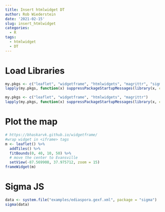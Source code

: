 ```yaml
---
title: Insert htmlwidget DT
author: Rob Wiederstein
date: '2021-02-15'
slug: insert_htmlwidget
categories:
  - R
tags:
  - htmlwidget
  - DT
---
```


# Load Libraries

```r
my.pkgs <- c("leaflet", "widgetframe", "htmlwidgets", "magrittr", "sigma")
lapply(my.pkgs, function(x) suppressPackageStartupMessages(library(x, character.only = T)))
```

```r
my.pkgs <- c("leaflet", "widgetframe", "htmlwidgets", "magrittr")
lapply(my.pkgs, function(x) suppressPackageStartupMessages(library(x, character.only = T)))
```

# Plot the map


```r
# https://bhaskarvk.github.io/widgetframe/
#wrap widget in <iframe> tags
m <- leaflet() %>% 
  addTiles() %>% 
  fitBounds(0, 40, 10, 50) %>%
  # move the center to Evansville
  setView(-87.569908, 37.975712, zoom = 15)
frameWidget(m)
```

# Sigma JS

```r
data <- system.file("examples/ediaspora.gexf.xml", package = "sigma")
sigma(data)
```